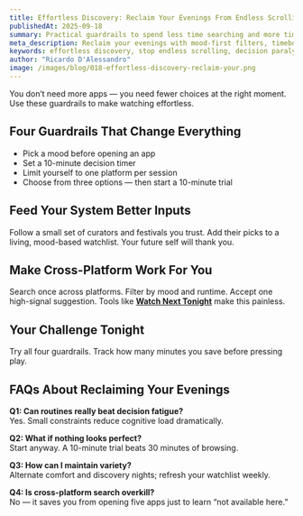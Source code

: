 ```yaml
---
title: Effortless Discovery: Reclaim Your Evenings From Endless Scrolling
publishedAt: 2025-09-18
summary: Practical guardrails to spend less time searching and more time watching — without sacrificing quality.
meta_description: Reclaim your evenings with mood-first filters, timeboxing, curated lists, and cross-platform discovery. Turn decision paralysis into a fast, satisfying viewing ritual.
keywords: effortless discovery, stop endless scrolling, decision paralysis, mood filters, cross-platform search, streaming routines
author: "Ricardo D'Alessandro"
image: /images/blog/018-effortless-discovery-reclaim-your.png
---
```


You don’t need more apps — you need fewer choices at the right moment. Use these guardrails to make watching effortless.

## Four Guardrails That Change Everything

- Pick a mood before opening an app
- Set a 10-minute decision timer
- Limit yourself to one platform per session
- Choose from three options — then start a 10-minute trial

## Feed Your System Better Inputs

Follow a small set of curators and festivals you trust. Add their picks to a living, mood-based watchlist. Your future self will thank you.

## Make Cross-Platform Work For You

Search once across platforms. Filter by mood and runtime. Accept one high-signal suggestion. Tools like **[Watch Next Tonight](https://watchnexttonight.com)** make this painless.

## Your Challenge Tonight

Try all four guardrails. Track how many minutes you save before pressing play.

## FAQs About Reclaiming Your Evenings

**Q1: Can routines really beat decision fatigue?**  
Yes. Small constraints reduce cognitive load dramatically.

**Q2: What if nothing looks perfect?**  
Start anyway. A 10-minute trial beats 30 minutes of browsing.

**Q3: How can I maintain variety?**  
Alternate comfort and discovery nights; refresh your watchlist weekly.

**Q4: Is cross-platform search overkill?**  
No — it saves you from opening five apps just to learn “not available here.”
